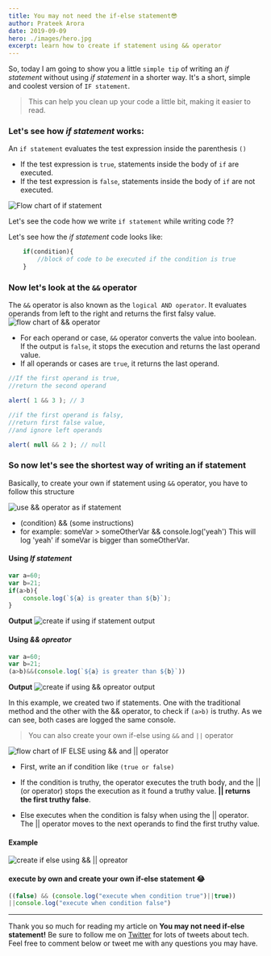 ```yaml
---
title: You may not need the if-else statement😎
author: Prateek Arora
date: 2019-09-09
hero: ./images/hero.jpg
excerpt: learn how to create if statement using && operator
---
```


So, today I am going to show you a little `simple tip` of writing an *if statement* without using *if statement* in a shorter way. It's a short, simple and coolest version of `IF statement`.

>This can help you clean up your code a little bit, making it easier to read.

### Let's see how *if statement* works:
An `if statement` evaluates the test expression inside the parenthesis `()`
-   If the test expression is `true`, statements inside the body of  `if`  are executed.
-   If the test expression is `false`, statements inside the body of  `if`  are not executed.

![Flow chart of if statement](./images/flow-chat-of-if.jpg)

Let's see the code how we write `if statement` while writing code ??

Let's see how the *if statement* code looks like:

```javascript
    if(condition){
        //block of code to be executed if the condition is true
    }
```
### Now let's look at the `&&` operator
The `&&` operator is also known as the `logical AND operator`. It evaluates operands from left to the right and returns the first falsy value.
![flow chart of && operator](./images/flow-chat-of-&&-operator.jpg)
- For each operand or case, `&&` operator converts the value into boolean. If the output is `false`, it stops the execution and returns the last operand value.
-   If all operands or cases are `true`, it returns the last operand.
```javascript
//If the first operand is true,
//return the second operand

alert( 1 && 3 ); // 3

//if the first operand is falsy,
//return first false value,
//and ignore left operands

alert( null && 2 ); // null
```
### So now let's see the shortest way of writing an if statement 

Basically, to create your own if statement using `&&` operator, you have to follow this structure 

![use && operator as if statement](./images/use-&&-operator-as-if-statement.jpg)

- (condition) && (some instructions) 
- for example:  someVar > someOtherVar && console.log('yeah') This will log 'yeah' if someVar is bigger than someOtherVar.
#### Using *If statement*
```javascript
var a=60;
var b=21;
if(a>b){
	console.log(`${a} is greater than ${b}`);
}
```
**Output**
![create if using if statement output](./images/create-if-using-if-statement-output.png)

#### Using *&& opreator*
```javascript
var a=60;
var b=21;
(a>b)&&(console.log(`${a} is greater than ${b}`))
```
**Output**
![create if using && opreator output](./images/create-if-using-&&-opreator-output.png)

In this example, we created two if statements. One with the traditional method and the other with the && operator, to check if `(a>b)` is truthy. As we can see, both cases are logged the same console.

> You can also create your own if-else using `&&` and `||` operator

![flow chart of IF ELSE using && and || operator](./images/flow-chart-of-IF-ELSE-using-&&-and-||-operator.jpg)

- First, write an if condition like `(true or false)`
- If the condition is truthy, the operator executes the truth body, and the || (or operator) stops the execution as it found a truthy value. **|| returns the first truthy false**.

- Else executes when the condition is falsy when using the || operator. The || operator moves to the next operands to find the first truthy value.

#### Example
![create if else using && || opreator](./images/create-if-else-using-&&-||-opreator.png)
#### execute by own and create your own if-else statement 😂
```javascript
((false) && (console.log("execute when condition true")||true))
||console.log("execute when condition false")
```

***
Thank you so much for reading my article on **You may not need if-else statement!** Be sure to follow me on [Twitter](https://twitter.com/prateek_codes) for lots of tweets about tech. Feel free to comment below or tweet me with any questions you may have.